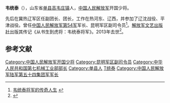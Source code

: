 '''韦统泰'''（{{bd|1922年||2013年|6月27日|catIdx=Wei}}），山东省[[单县|单县]][[高韦庄镇|高韦庄镇]]人，[[中国人民解放军|中国人民解放军]]开国少将。

先后在冀热辽军区任副团长、团长，工作在热河东、辽西，并参加了辽沈战役、平津战役。曾任[[中国人民解放军第54军|中国人民解放军第54军]]军长、昆明军区副司令员<ref>[http://www.cqwb.com.cn/cqwb/html/2011-02/26/content_256610.htm 韦统泰将军的传奇人生] {{webarchive|url=https://web.archive.org/web/20110302103502/http://www.cqwb.com.cn/cqwb/html/2011-02/26/content_256610.htm |date=2011-03-02 }}</ref>。[[解放军文艺出版社|解放军文艺出版社]]出版其传记《从书生到虎将：韦统泰将军》。2013年去世<ref>{{cite news|title=韦统泰同志逝世|url=http://news.xinhuanet.com/politics/2013-07/05/c_116420053.htm|accessdate=2014-02-20|newspaper=新华网|deadurl=yes|archiveurl=https://web.archive.org/web/20140226084158/http://news.xinhuanet.com/politics/2013-07/05/c_116420053.htm|archivedate=2014-02-26}}</ref>。

==参考文献==
{{Reflist|2}}
{{中国军事人物小作品}}
{{DEFAULTSORT:W}}
[[Category:中国人民解放军开国少将|Category:中国人民解放军开国少将]]
[[Category:昆明军区副司令员|Category:昆明军区副司令员]]
[[Category:中华人民共和国第七机械工业部部长|Category:中华人民共和国第七机械工业部部长]]
[[Category:单县人|Category:单县人]]
[[Category:韦姓|T统泰]]
[[Category:中国人民解放军陆军第五十四集团军军长|Category:中国人民解放军陆军第五十四集团军军长]]